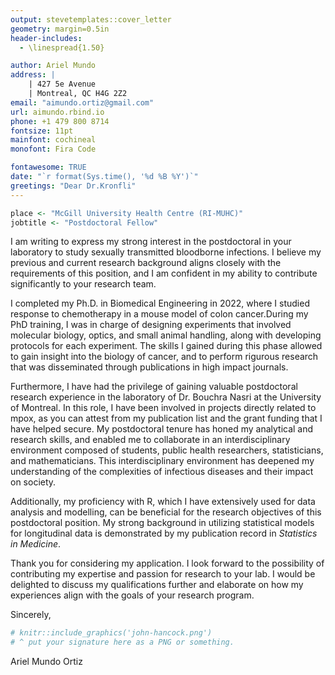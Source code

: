 ```yaml
---
output: stevetemplates::cover_letter
geometry: margin=0.5in
header-includes:
  - \linespread{1.50}

author: Ariel Mundo
address: |
    | 427 5e Avenue
    | Montreal, QC H4G 2Z2
email: "aimundo.ortiz@gmail.com"
url: aimundo.rbind.io
phone: +1 479 800 8714
fontsize: 11pt
mainfont: cochineal
monofont: Fira Code

fontawesome: TRUE
date: "`r format(Sys.time(), '%d %B %Y')`"
greetings: "Dear Dr.Kronfli"
---
```


```r


place <- "McGill University Health Centre (RI-MUHC)"
jobtitle <- "Postdoctoral Fellow"


```


I am writing to express my strong interest in the postdoctoral in your laboratory to study sexually transmitted bloodborne infections. I believe my previous and current research background aligns closely with the requirements of this position, and I am confident in my ability to contribute significantly to your research team.

I completed my Ph.D. in Biomedical Engineering in 2022, where I  studied response to chemotherapy in a mouse model of colon cancer.During my PhD training, I was in charge of designing experiments that involved molecular biology, optics, and small animal handling, along with developing protocols for each experiment. The skills I gained during this phase allowed to gain insight into the biology of cancer, and to perform rigurous research that was disseminated through publications in high impact journals.

Furthermore, I have had the privilege of gaining valuable postdoctoral research experience in the laboratory of Dr. Bouchra Nasri at the University of Montreal. In this role, I have been involved in projects directly related to mpox, as you can attest from my publication list and the grant funding that I have helped secure. My postdoctoral tenure has honed my analytical and research skills, and enabled me to collaborate in an interdisciplinary environment composed of students, public health researchers, statisticians, and mathematicians. This interdisciplinary environment has deepened my understanding of the complexities of infectious diseases and their impact on society.

Additionally, my proficiency with R, which I have extensively used for data analysis and modelling, can be beneficial for the research objectives of this postdoctoral position. My strong background in utilizing statistical models for longitudinal data is demonstrated by my publication record in _Statistics in Medicine_.

Thank you for considering my application. I look forward to the possibility of contributing my expertise and passion for research to your lab. I would be delighted to discuss my qualifications further and elaborate on how my experiences align with the goals of your research program.

Sincerely,


```r
# knitr::include_graphics('john-hancock.png')
# ^ put your signature here as a PNG or something.
```

Ariel Mundo Ortiz
